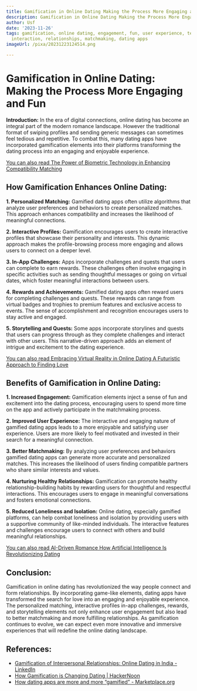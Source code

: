 ```yaml
---
title: Gamification in Online Dating Making the Process More Engaging and Fun
description: Gamification in Online Dating Making the Process More Engaging and Fun
author: Usf
date: '2023-11-26'
tags: gamification, online dating, engagement, fun, user experience, technology, social
  interaction, relationships, matchmaking, dating apps
imageUrl: /pixa/20231223124514.png

---
```

# Gamification in Online Dating: Making  the Process More  Engaging and Fun

**Introduction:**
In the era of digital connections, online dating has become an integral part of the modern romance landscape. However the traditional  format of swiping profiles and sending generic messages can sometimes feel tedious and repetitive. To combat  this, many dating apps have incorporated  gamification elements  into their platforms  transforming the dating process into an engaging  and enjoyable experience.

[You can also read The Power of Biometric Technology in Enhancing Compatibility Matching](The%20Power%20of%20Biometric%20Technology%20in%20Enhancing%20Compatibility%20Matching)


## How  Gamification Enhances Online Dating:

**1. Personalized Matching:**
Gamified  dating apps  often utilize algorithms that  analyze user preferences and behaviors to create personalized matches. This  approach enhances compatibility and increases the  likelihood of meaningful connections.

**2.  Interactive  Profiles:**
Gamification encourages users to  create interactive profiles that  showcase their personality and interests. This dynamic  approach makes the profile-browsing process more engaging and allows users to connect on a deeper level.

**3.  In-App Challenges:**
Apps incorporate challenges and  quests that users can complete  to  earn rewards. These challenges often involve engaging in specific activities such as sending thoughtful messages or going on virtual dates, which foster meaningful  interactions between users.

**4. Rewards and Achievements:**
Gamified dating apps often reward users for completing challenges  and quests. These rewards can range from virtual badges  and trophies to premium features and exclusive access to events. The sense of accomplishment  and recognition encourages users to stay  active and engaged.

**5. Storytelling and Quests:**
Some apps  incorporate storylines  and quests that users can progress through as  they complete challenges  and interact with other  users. This  narrative-driven approach adds an element of intrigue  and excitement to the dating experience.

[You can also read Embracing Virtual Reality in Online Dating A Futuristic  Approach to  Finding Love](Embracing%20Virtual%20Reality%20in%20Online%20Dating%20A%20Futuristic%20Approach%20to%20Finding%20Love)


## Benefits of Gamification in Online Dating:

**1. Increased  Engagement:**
Gamification elements inject a sense of fun and excitement into the dating process, encouraging users to spend more time on the app and actively participate in the matchmaking process.

**2. Improved User Experience:**
The interactive and engaging nature  of gamified dating apps leads to a more enjoyable and satisfying user experience. Users  are more likely to feel motivated  and invested in  their search for a meaningful connection.

**3. Better Matchmaking:**
By analyzing user preferences and behaviors gamified dating apps can generate more accurate and personalized matches. This increases the likelihood of  users finding compatible partners who share similar interests and values.

**4. Nurturing Healthy Relationships:**
Gamification can promote healthy relationship-building habits by rewarding users for thoughtful and respectful interactions. This encourages users to engage in meaningful conversations and  fosters  emotional connections.

**5. Reduced Loneliness and Isolation:**
Online dating, especially gamified platforms, can help combat loneliness and isolation by providing users with a supportive community of like-minded  individuals. The interactive features and challenges encourage users to connect with others and build meaningful relationships.

[You can also read AI-Driven Romance How Artificial Intelligence Is Revolutionizing Dating](AI-Driven%20Romance%20How%20Artificial%20Intelligence%20Is%20Revolutionizing%20Dating)


## Conclusion:
Gamification in online  dating has  revolutionized  the way people connect and form  relationships. By incorporating game-like elements, dating apps have transformed the search for love into an engaging and enjoyable experience. The personalized matching, interactive profiles in-app challenges, rewards,  and storytelling elements not only enhance user engagement but also lead to better matchmaking and  more fulfilling relationships. As gamification continues to evolve, we can expect even more innovative and immersive experiences that will redefine the online dating  landscape.

## References:
- [Gamification of Interpersonal Relationships: Online Dating in India - LinkedIn](https://www.linkedin.com/pulse/gamification-interpersonal-relationships-online-dating-anshika-arora)
- [How Gamification is Changing Dating | HackerNoon](https://hackernoon.com/how-gamification-is-changing-dating)
- [How dating apps are more and more “gamified” - Marketplace.org](https://www.marketplace.org/shows/marketplace-tech/how-dating-apps-are-more-and-more-gamified/)
